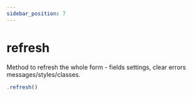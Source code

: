 ```yaml
---
sidebar_position: 7
---
```


# refresh

Method to refresh the whole form - fields settings, clear errors messages/styles/classes.

```js
.refresh()
```
